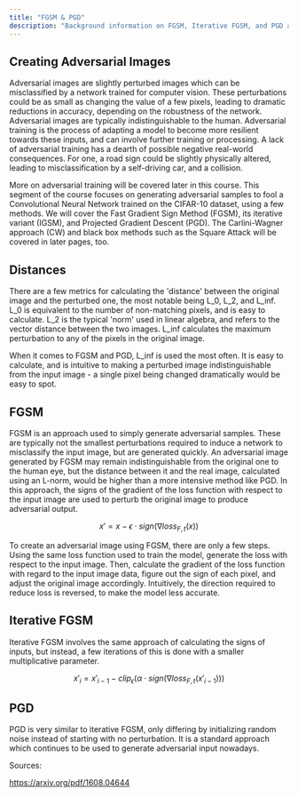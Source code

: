 ```yaml
---
title: "FGSM & PGD"
description: "Background information on FGSM, Iterative FGSM, and PGD attacks"
---
```


## Creating Adversarial Images

Adversarial images are slightly perturbed images which can be misclassified by a network trained for computer vision. These perturbations could be as small as changing the value of a few pixels, leading to dramatic reductions in accuracy, depending on the robustness of the network. Adversarial images are typically indistinguishable to the human. Adversarial training is the process of adapting a model to become more resilient towards these inputs, and can involve further training or processing. A lack of adversarial training has a dearth of possible negative real-world consequences. For one, a road sign could be slightly physically altered, leading to misclassification by a self-driving car, and a collision.

More on adversarial training will be covered later in this course. This segment of the course focuses on generating adversarial samples to fool a Convolutional Neural Network trained on the CIFAR-10 dataset, using a few methods. We will cover the Fast Gradient Sign Method (FGSM), its iterative variant (IGSM), and Projected Gradient Descent (PGD). The Carlini-Wagner approach (CW) and black box methods such as the Square Attack will be covered in later pages, too. 

## Distances 

There are a few metrics for calculating the 'distance' between the original image and the perturbed one, the most notable being L_0, L_2, and L_inf.
L_0 is equivalent to the number of non-matching pixels, and is easy to calculate. 
L_2 is the typical 'norm' used in linear algebra, and refers to the vector distance between the two images. 
L_inf calculates the maximum perturbation to any of the pixels in the original image.

When it comes to FGSM and PGD, L_inf is used the most often. It is easy to calculate, and is intuitive to making a perturbed image indistinguishable from the input image - a single pixel being changed dramatically would be easy to spot. 

## FGSM

FGSM is an approach used to simply generate adversarial samples. These are typically not the smallest perturbations required to induce a network to misclassify the input image, but are generated quickly. An adversarial image generated by FGSM may remain indistinguishable from the original one to the human eye, but the distance between it and the real image, calculated using an L-norm, would be higher than a more intensive method like PGD. In this approach, the signs of the gradient of the loss function with respect to the input image are used to perturb the original image to produce adversarial output. 

$$ x' = x - \epsilon \cdot sign(\nabla loss_{F,t}(x))
$$

To create an adversarial image using FGSM, there are only a few steps. Using the same loss function used to train the model, generate the loss with respect to the input image. Then, calculate the gradient of the loss function with regard to the input image data, figure out the sign of each pixel, and adjust the original image accordingly. Intuitively, the direction required to reduce loss is reversed, to make the model less accurate.

## Iterative FGSM

Iterative FGSM involves the same approach of calculating the signs of inputs, but instead, a few iterations of this is done with a smaller multiplicative parameter.

```math
x'_i = x'_{i-1} - clip_\epsilon(\alpha \cdot sign(\nabla loss_{F,t}(x'_{i-1})))
```

## PGD

PGD is very similar to iterative FGSM, only differing by initializing random noise instead of starting with no perturbation. It is a standard approach which continues to be used to generate adversarial input nowadays.




Sources:

https://arxiv.org/pdf/1608.04644
